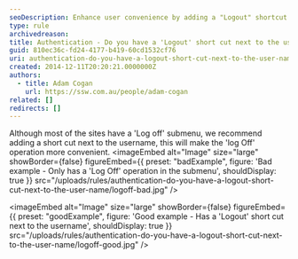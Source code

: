 ```yaml
---
seoDescription: Enhance user convenience by adding a "Logout" shortcut next to the username, making it easy to log off with one click.
type: rule
archivedreason:
title: Authentication - Do you have a 'Logout' short cut next to the username ?
guid: 810ec36c-fd24-4177-b419-60cd1532cf76
uri: authentication-do-you-have-a-logout-short-cut-next-to-the-user-name
created: 2014-12-11T20:20:21.0000000Z
authors:
  - title: Adam Cogan
    url: https://ssw.com.au/people/adam-cogan
related: []
redirects: []
---
```


Although most of the sites have a 'Log off' submenu, we recommend adding a short cut next to the username, this will make the 'log Off' operation more convenient.
<imageEmbed
  alt="Image"
  size="large"
  showBorder={false}
  figureEmbed={{
    preset: "badExample",
    figure: 'Bad example - Only has a \'Log Off\' operation in the submenu',
    shouldDisplay: true
  }}
  src="/uploads/rules/authentication-do-you-have-a-logout-short-cut-next-to-the-user-name/logoff-bad.jpg"
/>

<imageEmbed
  alt="Image"
  size="large"
  showBorder={false}
  figureEmbed={{
    preset: "goodExample",
    figure: 'Good example - Has a \'Logout\' short cut next to the username',
    shouldDisplay: true
  }}
  src="/uploads/rules/authentication-do-you-have-a-logout-short-cut-next-to-the-user-name/logoff-good.jpg"
/>